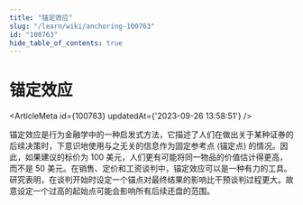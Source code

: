 ```yaml
---
title: "锚定效应"
slug: "/learn/wiki/anchoring-100763"
id: "100763"
hide_table_of_contents: true
---
```



# 锚定效应

<ArticleMeta id={100763} updatedAt={'2023-09-26 13:58:51'} />
<div className='border-solid border-b border-t-0 my-4 border-[var(--ifm-color-gray-300)]' />

锚定效应是行为金融学中的一种启发式方法，它描述了人们在做出关于某种证券的后续决策时，下意识地使用与之无关的信息作为固定参考点 (锚定点) 的情况。因此，如果建议的标价为 100 美元，人们更有可能将同一物品的价值估计得更高，而不是 50 美元。在销售、定价和工资谈判中，锚定效应可以是一种有力的工具。研究表明，在谈判开始时设定一个锚点对最终结果的影响比干预谈判过程更大。故意设定一个过高的起始点可能会影响所有后续还盘的范围。
